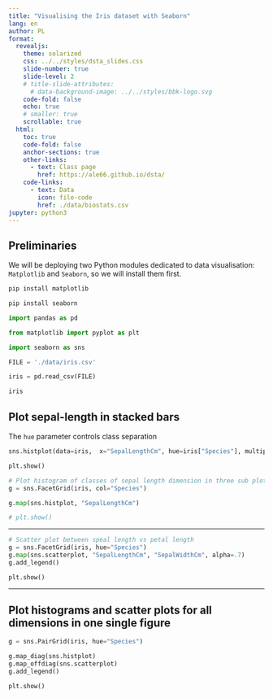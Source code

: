 ```yaml
---
title: "Visualising the Iris dataset with Seaborn"
lang: en
author: PL 
format:
  revealjs: 
    theme: solarized
    css: ../../styles/dsta_slides.css
    slide-number: true
    slide-level: 2
    # title-slide-attributes:
      # data-background-image: ../../styles/bbk-logo.svg
    code-fold: false
    echo: true
    # smaller: true
    scrollable: true
  html:
    toc: true
    code-fold: false
    anchor-sections: true
    other-links:
      - text: Class page
        href: https://ale66.github.io/dsta/
    code-links:
      - text: Data
        icon: file-code
        href: ./data/biostats.csv
jupyter: python3
---
```



## Preliminaries

We will be deploying two Python modules dedicated to data visualisation: `Matplotlib` and `Seaborn`, so we will install them first.

```bash
pip install matplotlib

pip install seaborn
```

```python
import pandas as pd

from matplotlib import pyplot as plt

import seaborn as sns
```

```python
FILE = './data/iris.csv'

iris = pd.read_csv(FILE)

iris
```


## Plot sepal-length in stacked bars

The `hue` parameter controls class separation

```python
sns.histplot(data=iris,  x="SepalLengthCm", hue=iris["Species"], multiple="stack")

plt.show()
```

```python
# Plot histogram of classes of sepal length dimension in three sub plots
g = sns.FacetGrid(iris, col="Species")

g.map(sns.histplot, "SepalLengthCm")

# plt.show()
```

---

```python
# Scatter plot between speal length vs petal length
g = sns.FacetGrid(iris, hue="Species")
g.map(sns.scatterplot, "SepalLengthCm", "SepalWidthCm", alpha=.7)
g.add_legend()

plt.show()
```
---

## Plot histograms and scatter plots for all dimensions in one single figure

```python
g = sns.PairGrid(iris, hue="Species")

g.map_diag(sns.histplot)
g.map_offdiag(sns.scatterplot)
g.add_legend()

plt.show()
```